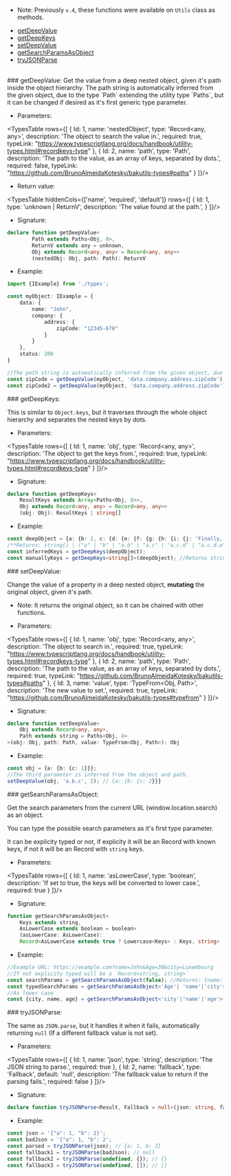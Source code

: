 
<Meta title="Helpers/Object manipulation"/>

* Note: Previously `v.4`, these functions were available on `Utils` class as methods.

- [getDeepValue](#getDeepValue)
- [getDeepKeys](#getDeepKeys)
- [setDeepValue](#setDeepValue) 
- [getSearchParamsAsObject](#getSearchParamsAsObject)
- [tryJSONParse](#tryJSONParse)

<br/>

<div id="getDeepValue"/>
### getDeepValue:
Get the value from a deep nested object, given it's path inside the object hierarchy.
The path string is automatically inferred from the given object, due to the type `Path` extending the utility type `Paths<Obj, 8>`, but it can be changed if desired as it's first generic type parameter.

* Parameters:

<TypesTable rows={[
    {
        Id: 1,
        name: 'nestedObject',
        type: 'Record<any, any>',
        description: 'The object to search the value in.',
        required: true,
        typeLink: "https://www.typescriptlang.org/docs/handbook/utility-types.html#recordkeys-type"
    },
    {
        Id: 2,
        name: 'path',
        type: 'Path',
        description: 'The path to the value, as an array of keys, separated by dots.',
        required: false,
        typeLink: "https://github.com/BrunoAlmeidaKotesky/bakutils-types#paths"
    }
]}/>

* Return value:

<TypesTable 
    hiddenCols={['name', 'required', 'default']} 
    rows={[
        {
            Id: 1,
            type: 'unknown | ReturnV',
            description: 'The value found at the path.',
        }
    ]}/>


* Signature:
```ts dark
declare function getDeepValue<
        Path extends Paths<Obj, 8>,
        ReturnV extends any = unknown,
        Obj extends Record<any, any> = Record<any, any>>
        (nestedObj: Obj, path: Path): ReturnV
```

* Example:
```ts dark
import {IExample} from './types';

const myObject: IExample = {
    data: {
        name: "John",
        company: {
            address: {
                zipCode: "12345-678"
            }
        }
    },
    status: 200
}

//The path string is automatically inferred from the given object, due to the utility type `Paths<Obj, 8>`, but it can be changed if desired as it's first generic type parameter.
const zipCode = getDeepValue(myObject, 'data.company.address.zipCode'); //Return value is unknown if not set manually.
const zipCode2 = getDeepValue(myObject, 'data.company.address.zipCode') as string; //Return type known if set manually, string.
```

<div id="getDeepKeys"/>
### getDeepKeys:

This is similar to `Object.keys`, but it traverses through the whole object hierarchy and separates the nested keys by dots.

* Parameters:

<TypesTable rows={[
    {
        Id: 1,
        name: 'obj',
        type: 'Record<any, any>',
        description: 'The object to get the keys from.',
        required: true,
        typeLink: "https://www.typescriptlang.org/docs/handbook/utility-types.html#recordkeys-type"
    }
]}/>


* Signature:
```ts dark
declare function getDeepKeys<
    ResultKeys extends Array<Paths<Obj, 8>>, 
    Obj extends Record<any, any> = Record<any, any>>
    (obj: Obj): ResultKeys | string[]
```

* Example:
```ts dark
const deepObject = {a: {b: 2, c: {d: {e: {f: {g: {h: {i: {j: 'Finally, J Value'}}}}}}}}, k: 'K value'};
/**Returns: string[] | ("a" | "b" | "a.b" | "a.c" | "a.c.d" | "a.c.d.e" | "a.c.d.e.f" | "a.c.d.e.f.g" | "a.c.d.e.f.g.h" | "a.c.d.e.f.g.h.i" | "a.c.d.e.f.g.h.i.j")[] */
const inferredKeys = getDeepKeys(deepObject);
const manuallyKeys = getDeepKeys<string[]>(deepObject); //Returns string[]
```

<div id="setDeepValue"/>
### setDeepValue:

Change the value of a property in a deep nested object, **mutating** the original object, given it's path.
* Note: It returns the original object, so it can be chained with other functions.

* Parameters:

<TypesTable rows={[
    {
        Id: 1,
        name: 'obj',
        type: 'Record<any, any>',
        description: 'The object to search in.',
        required: true,
        typeLink: "https://www.typescriptlang.org/docs/handbook/utility-types.html#recordkeys-type"
    },
    {
        Id: 2,
        name: 'path',
        type: 'Path',
        description: 'The path to the value, as an array of keys, separated by dots.',
        required: true,
        typeLink: "https://github.com/BrunoAlmeidaKotesky/bakutils-types#paths"
    },
    {
        Id: 3,
        name: 'value',
        type: 'TypeFrom<Obj, Path>',
        description: 'The new value to set.',
        required: true,
        typeLink: "https://github.com/BrunoAlmeidaKotesky/bakutils-types#typefrom"
    }
]}/>

* Signature:

```ts dark
declare function setDeepValue<
    Obj extends Record<any, any>,
    Path extends string = Paths<Obj, 4>
>(obj: Obj, path: Path, value: TypeFrom<Obj, Path>): Obj
```

* Example:

```ts dark
const obj = {a: {b: {c: 1}}};
//The third parameter is inferred from the object and path.
setDeepValue(obj, 'a.b.c', 2); // {a: {b: {c: 2}}}
```

<div id="getSearchParamsAsObject"/>
### getSearchParamsAsObject:

Get the search parameters from the current URL (window.location.search) as an object.

You can type the possible search parameters as it's first type parameter.

It can be explicity typed or not, if explicity it will be an Record with known keys, if not it will be an Record with `string` keys.

* Parameters:

<TypesTable rows={[
    {
        Id: 1,
        name: 'asLowerCase',
        type: 'boolean',
        description: 'If set to true, the keys will be converted to lower case.',
        required: true
    }
]}/>

* Signature:

```ts dark
function getSearchParamsAsObject<
    Keys extends string, 
    AsLowerCase extends boolean = boolean>
    (asLowerCase: AsLowerCase): 
    Record<AsLowerCase extends true ? Lowercase<Keys> : Keys, string>
```

* Example:
    
```ts dark
//Example URL: https://example.com?name=John&Age=30&city=Luxembourg
//If not explicity typed will be a `Record<string, string>`
const searchParams = getSearchParamsAsObject(false); //Returns: {name: "John", Age: "30", city: "Luxembourg"}
const typedSearchParams = getSearchParamsAsObject<'Age'| 'name'|'city'>(false); //Returns: {name: "John", Age: "30", city: "Luxembourg"}
//As lower case
const {city, name, age} = getSearchParamsAsObject<'city'|'name'|'age'>(true);
```

<div id="tryJSONParse"/>
### tryJSONParse:

The same as `JSON.parse`, but it handles it when it fails, automatically returning `null` (If a different fallback value is not set).

* Parameters:

<TypesTable rows={[
    {
        Id: 1,
        name: 'json',
        type: 'string',
        description: 'The JSON string to parse.',
        required: true
    },
    {
        Id: 2,
        name: 'fallback',
        type: 'Fallback',
        default: 'null',
        description: 'The fallback value to return if the parsing fails.',
        required: false
    }
]}/>

* Signature: 

```ts dark
declare function tryJSONParse<Result, Fallback = null>(json: string, fallbackValue?: Fallback): Result | Fallback
```

* Example:
    
```ts dark
const json = '{"a": 1, "b": 2}';
const badJson = '{"a": 1, "b": 2';
const parsed = tryJSONParse(json); // {a: 1, b: 2}
const fallback1 = tryJSONParse(badJson); // null
const fallback2 = tryJSONParse(undefined, {}); // {}
const fallback3 = tryJSONParse(undefined, []); // []
```